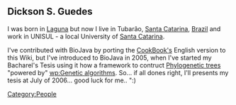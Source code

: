 == Dickson S. Guedes ==

I was born in [[wp:Laguna (Santa Catarina)|Laguna]] but now I live in Tubarão, [[wp:Santa Catarina (state)|Santa Catarina]], [[wp:Brazil|Brazil]] and work in UNISUL - a local University of  [[wp:Santa Catarina (state)|Santa Catarina]].

I've contributed with BioJava by porting the [[Biojava:Cookbook|CookBook's]] English version to this Wiki, but I've introduced to BioJava in 2005, when I've started my Bacharel's Tesis using it how a framework to contruct [[wp:Phylogenetic trees|Phylogenetic trees]] "powered by" [[wp:Genetic algorithms]]. So... if all dones right, I'll presents my tesis at July of 2006... good luck for me.. ":)

[[Category:People]]